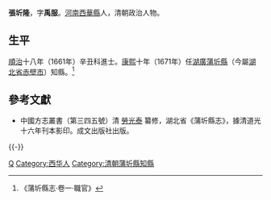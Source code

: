 '''張圻隆'''，字'''禹服'''。[[河南|河南]][[西華縣|西華縣]]人，清朝政治人物。

== 生平 ==
[[順治|順治]]十八年（1661年）辛丑科進士。[[康熙|康熙]]十年（1671年）任[[湖廣|湖廣]][[蒲圻縣|蒲圻縣]]（今屬[[湖北省|湖北省]][[赤壁市|赤壁市]]）知縣。<ref>《蒲圻縣志·卷一·職官》</ref>

==參考文獻==
{{reflist}}
*中國方志叢書（第三四五號）清 [[勞光泰|勞光泰]] 纂修，湖北省《蒲圻縣志》，據清道光十六年刊本影印。成文出版社出版。

{{-}}
{{start box}}
{{s-off}}
{{succession box|[[任遡昉|任遡昉]]|[[李清|李清]]|[[湖廣承宣佈政使司|湖廣]][[蒲圻縣|蒲圻縣]][[蒲圻縣知縣列表|知縣]]|<small>[[康熙|康熙]]十年（1671年）上任</small>}}
{{end box}}

{{順治十八年辛丑科殿試金榜}}

{{Authority control}}

{{DEFAULTSORT:Zhang張}}
[[Category:張姓|Q]]
[[Category:西华人|Category:西华人]]
[[Category:清朝蒲圻縣知縣|Category:清朝蒲圻縣知縣]]